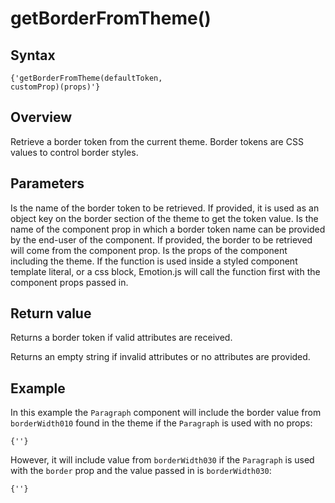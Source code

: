 

# getBorderFromTheme()

## Syntax

<Code>{'getBorderFromTheme(defaultToken, customProp)(props)'}</Code>

## Overview

Retrieve a border token from the current theme. Border tokens are CSS values to control border styles.

## Parameters

<LegacyBlock marginTop='sizing040'>
  <Prop name='defaultToken' type='ThemeToken'>
    Is the name of the border token to be retrieved. If provided, it is used as an object key on the border section of the theme to get the token value.
  </Prop>
  <Prop name='customProp' type="Exclude<keyof Props, 'theme'>">
    Is the name of the component prop in which a border token name can be provided by the end-user of the component. If provided, the border to be retrieved will come from the component prop.
  </Prop>
  <Prop name='props' type='Props'>
    Is the props of the component including the theme. If the function is used inside a styled component template literal, or a css block, Emotion.js will call the function first with the component props passed in.
  </Prop>
</LegacyBlock>

## Return value

Returns a border token if valid attributes are received.

Returns an empty string if invalid attributes or no attributes are provided.

## Example

<CodeFromFile language="text" path="examples/utils/get-border-from-theme.tsx"/>

In this example the `Paragraph` component will include the border value from `borderWidth010` found in the theme if the `Paragraph` is used with no props:

<Code>{'<Paragraph />'}</Code>

However, it will include value from `borderWidth030` if the `Paragraph` is used with the `border` prop and the value passed in is `borderWidth030`:

<Code>{'<Paragraph border="borderWidth030" />'}</Code>
